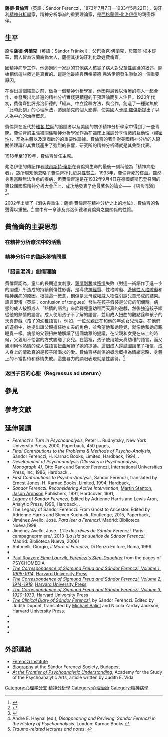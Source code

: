 {{Translating|[[:en:Sándor_Ferenczi|:en:Sándor Ferenczi]]||time=2020-11-19T08:04:35+00:00}}
{{Refimprove|time=2020-11-17T12:55:27+00:00}}
{{incomplete}}
'''薩德·費倫齊'''（英語：Sándor Ferenczi，1873年7月7日—1933年5月22日），匈牙利[[精神分析學|精神分析學]]家，精神分析學派的重要理論家，是[[西格蒙德·弗洛伊德|西格蒙德·弗洛伊德]]的親密夥伴。

==生平==
原名'''薩德·佛蘭克'''（英語：Sándor Fränkel），父巴魯克·佛蘭克，母羅莎·埃本舒茲，兩人皆為波蘭裔猶太人，薩德其後匈牙利化改姓費倫齊。

因精神病學工作，他透過同一家庭的其他病人核實了病人對[[兒童性虐待|兒童性虐待]]的敘述，開始相信這些敘述是真實的。這是他最終與西格蒙德·弗洛伊德發生爭執的一個重要原因。

在得出這個結論之前，做為一個精神分析學家，他因與最難以治療的病人一起合作，並發展出比普遍的精神分析實踐更積極的干預理論而引人注目。1920年代初，費倫齊批評弗洛伊德的「經典」中立詮釋方法，與{{link-en|奧圖·蘭克|Otto Rank}}合作，創造了一種聚焦於「此時此刻」的心理療法，透過蘭克的個人影響，使美國人[[卡爾·羅傑斯|卡爾·羅傑斯]]提出了以人為中心的治療概念。

費倫齊在近代於[[雅各·拉岡|雅各·拉岡]]的追隨者以及美國的關係精神分析學家中得到了一些青睞。費倫齊的主張被關係精神分析學家作為在臨床上強調分享情緒的互動性（[[親密關係|親密性]]）、互為主體以及諮商師的{{link-en|反移情| Countertransference}}的重要性論據。費倫齊的著作對美國精神分析的人際關係理論和其實踐產生了強烈的影響，{{link-en|威廉·阿蘭森·懷特|William Alanson White Institute}}研究所的精神分析師就是其典型代表。

1918年至1919年，費倫齊曾任{{link-en|國際精神分析協會|International Psychoanalytical Association}}主席。

弗洛伊德的傳記作者[[歐內斯特·瓊斯|歐內斯特·瓊斯]]在費倫齊生命的最後一刻稱他為「精神病患者」，眾所周知他忽略了費倫齊掙扎於[[惡性貧血|惡性貧血]]，1933年，費倫齊死於貧血。雖然身患當時無法治愈的疾病，但費倫齊還是在1932年9月4日在德國威斯巴登召開的第12屆國際精神分析大會<ref>{{cite encyclopedia |last=Sabourin |first=Pierre |title=Confusion of Tongues between Adults and the Child |encyclopedia=[[Encyclopedia.com|Encyclopedia.com]] |url=https://www.encyclopedia.com/psychology/dictionaries-thesauruses-pictures-and-press-releases/confusion-tongues-between-adults-and-child |publisher=[[Gale_(publisher)|Gale]] |location=[[Farmington_Hills,_Michigan|Farmington Hills, Michigan]] |date=December 17, 2019 |accessdate=January 3, 2020}}</ref><ref>{{cite web |last=Rachman Wm. |first=Arnold |title=Ferenczi's “Confusion of Tongues” Paper: A Turning Point in the Understanding and Treatment of Trauma |url=http://www.sectionfive.org/continuing_education/ferenczi/commentary/ <!-- Section V - Continuing Education - Ferenczi --> |url-status=dead |archiveurl=https://web.archive.org/web/20081120181856/http://www.sectionfive.org/continuing_education/ferenczi/commentary/ |archivedate=November 20, 2008 |accessdate=January 3, 2020}}</ref>上，成功地發表了他最著名的論文——《語言混淆》<ref>{{cite journal |author=Ferenczi, Sándor |origyear=[https://www.encyclopedia.com/psychology/dictionaries-thesauruses-pictures-and-press-releases/confusion-tongues-between-adults-and-child 1932] |title=Confusion of the Tongues Between the Adults and the Child—(The Language of Tenderness and of Passion) |url=http://www.pep-web.org/document.php?id=ijp.030.0225a |journal=[[International_Journal_of_Psycho-Analysis|International Journal of Psycho-Analysis]] |year=1949 |volume=30 |issue=4 |pages=225–230}}</ref>。

2002年出版了《消失與重生：薩德·費倫齊在精神分析史上的地位》，費倫齊的名聲得以重振。<ref>Andre E. Haynal (ed.), ''Disappearing and Reviving: Sandor Ferenczi in the History of Psychoanalysis''. London: Karnac Books.</ref> 書中有一章涉及弗洛伊德和費倫齊之間關係的性質。

==費倫齊的主要思想==
===在精神分析療法中的活動===
===精神分析中的臨床移情問題===
===「語言混淆」創傷理論===
費倫齊認為，童年的長期過度刺激、[[依附理論|親情剝奪]]或[[移情|移情]]失敗（{{link-en|海因茨·科胡特|Heinz Kohut}}對這一術語作了進一步的闡述）所造成的持續創傷性影響，是導致[[神經質|神經質]]、性格障礙、[[邊緣性人格障礙|邊緣性人格障礙]]和[[精神疾病|精神疾病]]的原因。根據這一概念，[[創傷|創傷]]是父母或權威人物性引誘兒童形成的結果。語言混淆（英語：confusion of tongues）發生在孩子假裝是父母的配偶時。病態的成人按照成人「熱情的語言」來詮釋兒童幼稚而天真的遊戲，然後強迫孩子順從他的熱情的語言。成人使用孩子不了解的語言，並用成人扭曲的觀點詮釋孩子的天真遊戲（孩子的幼稚語言）。例如，一位父親正在和他的年幼女兒玩耍。在他們的遊戲中，她提出讓父親擔任她丈夫的角色，並希望他和她睡覺，就像他和她母親睡覺一樣。病態的父親扭曲地解讀了這個幼稚的提議，在父親和女兒在床上的時候，父親用不恰當的方式觸碰了女兒。在這裡，孩子使用她天真幼稚的語言，而父親則用他熱情的成人性語言扭曲解讀了她的提議。這個成人還試圖讓孩子相信，成人身上的情欲真的是孩子所渴求的愛。費倫齊將創傷的概念概括為情緒忽略、身體上的不當對待和移情失敗。這些暴力的顯眼表現就是性虐待。<ref>''Trauma-related lectures and notes''. {{cite book |first=Sándor |last=Ferenczi |title=Infantil-Angriffe! - Über sexuelle Gewalt, Trauma und Dissoziation |url=http://www.autonomie-und-chaos.de/sandor-ferenczi-infantil-angriffe-ueber-sexuelle-gewalt-trauma-und-dissoziation-pdf |location=[[Berlin|Berlin]] |year=2014 |isbn=978-3-923-21136-4|language=de}}</ref>

===返回子宮的心態（Regressus ad uterum）===
==參見==
==參考文獻==
{{Reflist}}

==延伸閱讀==
*''Ferenczi's Turn in Psychoanalysis'', Peter L. Rudnytsky, New York University Press, 2000, Paperback, 450 pages, {{ISBN|0-8147-7545-4}}
*''Final Contributions to the Problems & Methods of Psycho-Analysis'', Sandor Ferenczi, H. Karnac Books, Limited, Hardback, 1994, {{ISBN|1-85575-087-2}}.
*''Development of Psychoanalysis (Classics in Psychoanalysis, Monograph 4)'', [[Otto_Rank|Otto Rank]] and Sandor Ferenczi, International Universities Press, Inc, 1986, Hardback, {{ISBN|0-8236-1197-3}}.
*''First Contributions to Psycho-Analysis'', Sandor Ferenczi, translated by [[Ernest_Jones|Ernest Jones]], H. Karnac Books, Limited, 1994, Hardback, {{ISBN|1-85575-085-6}}.
*''Sandor Ferenczi: Reconsidering Active Intervention'', [[Martin_Stanton|Martin Stanton]], [[Jason_Aronson|Jason Aronson]] Publishers, 1991, Hardcover, 1991, {{ISBN|0-87668-569-6}}.
*''Legacy of Sandor Ferenczi'', Edited by Adrienne Harris and Lewis Aron, Analytic Press, 1996, Hardback, {{ISBN|0-88163-149-3}}.
*The Legacy of Sandor Ferenczi: From Ghost to Ancestor. Edited by Adrienne Harris and Steven Kuchuck, Routledge, 2015, Paperback, {{ISBN|1138820121}}
*Jiménez Avello, José. ''Para leer a Ferenczi.'' Madrid: Biblioteca Nueva,1998
*Jiménez Avello, José . ''L’île des rêves de Sándor Ferenczi.'' Paris: campagneprmiere/, 2013 (''La isla de sueños de Sándor Ferenczi.'' Madrid: Biblioteca Nueva, 2006){{ISBN|978-2-9157-8989-8}}
*Antonelli, Giorgio, ''Il Mare di Ferenczi'', Di Renzo Editore, Roma, 1996 {{ISBN|88-86044-44-5}}
* {{cite book |last=Keve |first=Tom |title=Triad: The Physicists, the Analysts, the Kabbalists |url=https://books.google.com/?id=oNJFAAAACAAJ |publisher=Rosenberger & Krausz |location=London |year=2000 |isbn=0-95362190-1}}
*[http://www.psychomedia.it/jep/number5/roazen.htm Paul Roazen: ''Elma Laurvik, Ferenczi's Step-Daughter''] from the pages of PSYCHOMEDIA
*[http://www.hup.harvard.edu/catalog.php?isbn=9780674174184 ''The Correspondence of Sigmund Freud and Sándor Ferenczi, Volume 1, 1908-1914''], [[Harvard_University_Press|Harvard University Press]]
*[http://www.hup.harvard.edu/catalog.php?isbn=9780674174191 ''The Correspondence of Sigmund Freud and Sándor Ferenczi, Volume 2, 1914-1919''], [[Harvard_University_Press|Harvard University Press]]
*[http://www.hup.harvard.edu/catalog.php?isbn=9780674002975 ''The Correspondence of Sigmund Freud and Sándor Ferenczi, Volume 3, 1920-1933''], [[Harvard_University_Press|Harvard University Press]]
* [http://www.hup.harvard.edu/catalog.php?isbn=9780674135277 ''The Clinical Diary of Sándor Ferenczi''], by Sándor Ferenczi. Edited by Judith Dupont, translated by [[Michael_Balint|Michael Balint]] and Nicola Zarday Jackson, [[Harvard_University_Press|Harvard University Press]]. {{ISBN|0-674-13527-X}}
* {{cite journal |last=Kramer |first=Robert |year=1995 |title=The Birth of Client-Centered Therapy: [[Carl_Rogers|Carl Rogers]], [[Otto_Rank|Otto Rank]], and "The Beyond" |journal=[[Journal_of_Humanistic_Psychology|Journal of Humanistic Psychology]] |volume=35 |issue=4 |pages=54–110 |doi=10.1177/00221678950354005}}
* {{cite book |last=Ferenczi |first=Sándor |year=1994 |chapter=XV. Technical Difficulties in the Analysis of a Case of Hysteria1 (Including Observations on Larval Forms cf Onanism and 'Onanistic Equivalents') [pp. 189—198] |chapterurl=https://books.google.com/?id=EN-eCP-fgO0C&pg=PA189&dq=%22XV+Technical+Difficulties+in+the+Analysis+of+a+Case+of+Hysteria1+(Including+Observations+on+Larval+Forms+cf+Onanism+and+'+Onanistic+Equivalents+')%22 |translator-first=Jane Isabel |translator-last=Suttie |others=Compiled by [[John_Rickman_(psychoanalyst)|John Rickman]] |title=Further contributions to the theory and technique of psychoanalysis |url=https://books.google.com/?id=EN-eCP-fgO0C&printsec=frontcover |location=London |publisher=Karnac Books |origyear=1919 |isbn=1-85575086-4 |ref=harv}}
* {{cite journal |last=Rachman |first=Arnold William |year=2007 |title=Sandor Ferenczi's contributions to the evolution of psychoanalysis |url=https://archive.org/details/sim_psychoanalytic-psychology_2007-01_24_1/page/74 |work=[[Psychoanalytic_Psychology_(journal)|Psychoanalytic Psychology]] |volume=24 |issue=1 |pages=74–96 |doi=10.1037/0736-9735.24.1.74 |ref=harv}}
* {{cite book |last=Wolman |first=Beniamin Binem |authorlink=Benjamin Wolman |year=1977 |title=International Encyclopedia of Psychiatry, Psychology, Psychoanalysis and Neurology |volume=5 |publisher=Aesculapius Publishers |location=New York City}}

==外部連結==
* [http://home.earthlink.net/~hypolyte/ Ferenczi Institute]
* [https://web.archive.org/web/20090706213040/http://www.ferenczisandor.hu/news/index.php?itemid=34 Biography] at the Sándor Ferenczi Society, Budapest
* [https://web.archive.org/web/20120206033059/http://www.academyanalyticarts.org/vida2.htm ''At the Frontier of Psychoanalytic Understanding''], Academy for the Study of the Psychoanalytic Arts, article written by Judith E. Vida


[[Category:心理学分支|Category:心理学分支]]
[[Category:精神分析學|]]
[[Category:心理治療|Category:心理治療]]
[[Category:精神病學|Category:精神病學]]